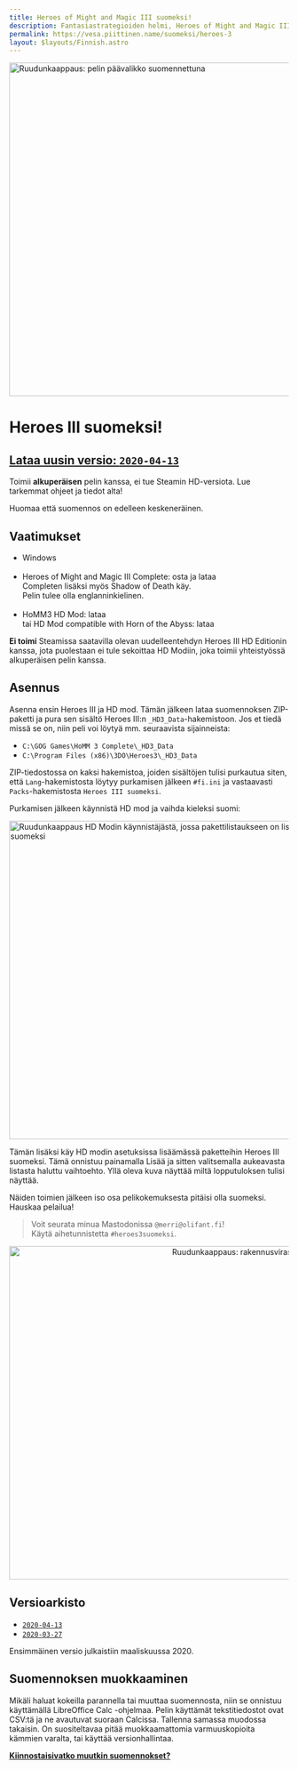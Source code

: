 ```yaml
---
title: Heroes of Might and Magic III suomeksi!
description: Fantasiastrategioiden helmi, Heroes of Might and Magic III, on nyt myös osittain suomennettu! (HoMM 3 Finnish translation language pack / mod)
permalink: https://vesa.piittinen.name/suomeksi/heroes-3
layout: $layouts/Finnish.astro
---
```



<Float>
	<img
		slot="image"
		loading="lazy"
		alt="Ruudunkaappaus: pelin päävalikko suomennettuna"
		src="/assets/homm3/2020-04-13-heroes3suomeksi.png"
		width="800"
		height="600"
	/>

# Heroes III suomeksi!

## [Lataa uusin versio: `2020-04-13`](/files/heroes3suomeksi_2020-04-13.zip)

Toimii **alkuperäisen** pelin kanssa, ei tue Steamin HD-versiota. Lue tarkemmat ohjeet ja tiedot alta!

</Float>

Huomaa että suomennos on edelleen keskeneräinen.

## Vaatimukset

-   Windows<br /><br />
-   Heroes of Might and Magic III Complete: <Link href="https://www.gog.com/game/heroes_of_might_and_magic_3_complete_edition">osta ja lataa</Link><br />Completen lisäksi myös Shadow of Death käy.<br />Pelin tulee olla englanninkielinen.<br /><br />
-   HoMM3 HD Mod: <Link href="https://sites.google.com/site/heroes3hd/eng/description">lataa</Link><br />tai HD Mod compatible with Horn of the Abyss: <Link href="https://www.hota.acidcave.net/download.html">lataa</Link>

**Ei toimi** Steamissa saatavilla olevan uudelleentehdyn <Link href="https://store.steampowered.com/app/297000/Heroes_of_Might__Magic_III__HD_Edition/">Heroes III HD Editionin</Link> kanssa, jota puolestaan ei tule sekoittaa HD Modiin, joka toimii yhteistyössä alkuperäisen pelin kanssa.

## Asennus

Asenna ensin Heroes III ja HD mod. Tämän jälkeen lataa suomennoksen ZIP-paketti ja pura sen sisältö Heroes III:n `_HD3_Data`-hakemistoon. Jos et tiedä missä se on, niin peli voi löytyä mm. seuraavista sijainneista:

-   `C:\GOG Games\HoMM 3 Complete\_HD3_Data`
-   `C:\Program Files (x86)\3DO\Heroes3\_HD3_Data`

ZIP-tiedostossa on kaksi hakemistoa, joiden sisältöjen tulisi purkautua siten, että `Lang`-hakemistosta löytyy purkamisen jälkeen `#fi.ini` ja vastaavasti `Packs`-hakemistosta `Heroes III suomeksi`.

Purkamisen jälkeen käynnistä HD mod ja vaihda kieleksi suomi:

<img
	alt="Ruudunkaappaus HD Modin käynnistäjästä, jossa pakettilistaukseen on lisätty Heroes III suomeksi"
	src="/assets/homm3/2020-04-13-HD-mod.png"
	width="641"
	height="573"
	loading="lazy"
/>

Tämän lisäksi käy HD modin asetuksissa lisäämässä paketteihin Heroes III suomeksi. Tämä onnistuu painamalla Lisää ja sitten valitsemalla aukeavasta listasta haluttu vaihtoehto. Yllä oleva kuva näyttää miltä lopputuloksen tulisi näyttää.

Näiden toimien jälkeen iso osa pelikokemuksesta pitäisi olla suomeksi. Hauskaa pelailua!

> Voit seurata minua Mastodonissa `@merri@olifant.fi`!<br />Käytä aihetunnistetta `#heroes3suomeksi`.

<div style="text-align: center;">
	<img
		loading="lazy"
		alt="Ruudunkaappaus: rakennusvirasto"
		src="/assets/homm3/2020-03-27-heroes3suomeksi2.png"
		width="800"
		height="600"
	/>
</div>

## Versioarkisto

-   [`2020-04-13`](https://merri.net/localization/heroes3suomeksi_2020-04-13.zip)
-   [`2020-03-27`](https://merri.net/localization/heroes3suomeksi_2020-03-27.zip)

Ensimmäinen versio julkaistiin maaliskuussa 2020.

## Suomennoksen muokkaaminen

Mikäli haluat kokeilla parannella tai muuttaa suomennosta, niin se onnistuu käyttämällä <Link href="https://fi.libreoffice.org/lataa/luotettavin-libreoffice/">LibreOffice Calc</Link> -ohjelmaa. Pelin käyttämät tekstitiedostot ovat CSV:tä ja ne avautuvat suoraan Calcissa. Tallenna samassa muodossa takaisin. On suositeltavaa pitää muokkaamattomia varmuuskopioita kämmien varalta, tai käyttää versionhallintaa.

<p>
	<a href="/suomeksi" class={inlineFlex}>
		<Icon href="/icons/arrow-left.svg" />
		<strong>Kiinnostaisivatko muutkin suomennokset?</strong>
	</a>
</p>
